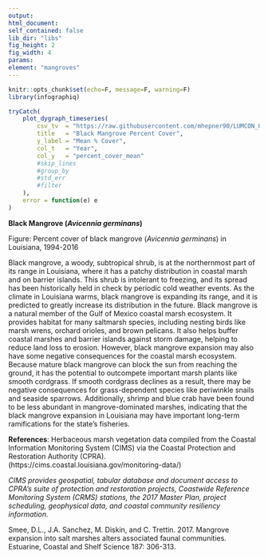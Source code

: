 ```yaml
---
output:
html_document:
self_contained: false
lib_dir: "libs"
fig_height: 2
fig_width: 4
params:
element: "mangroves"
---
```


```r
knitr::opts_chunk$set(echo=F, message=F, warning=F)
library(infographiq)
```

<base target="_parent">


```r
tryCatch(
    plot_dygraph_timeseries(
        csv_tv  = "https://raw.githubusercontent.com/mhepner90/LUMCON_ODOTCOMM18/master/prep/data/black_mangroves_transect.csv",
        title   = "Black Mangrove Percent Cover",
        y_label = "Mean % Cover",
        col_t   = "Year",
        col_y   = "percent_cover_mean"
        #skip_lines
        #group_by  
        #std_err   
        #filter
    ),
    error = function(e) e
)
```
**Black Mangrove (*Avicennia germinans*)**

Figure: Percent cover of black mangrove (*Avicennia germinans*) in Louisiana, 1994-2016

Black mangrove, a woody, subtropical shrub, is at the northernmost part of its range in Louisiana, where it has a patchy distribution in coastal marsh and on barrier islands. This shrub is intolerant to freezing, and its spread has been historically held in check by periodic cold weather events. As the climate in Louisiana warms, black mangrove is expanding its range, and it is predicted to greatly increase its distribution in the future.
Black mangrove is a natural member of the Gulf of Mexico coastal marsh ecosystem. It provides habitat for many saltmarsh species, including nesting birds like marsh wrens, orchard orioles, and brown pelicans. It also helps buffer coastal marshes and barrier islands against storm damage, helping to reduce land loss to erosion. However, black mangrove expansion may also have some negative consequences for the coastal marsh ecosystem. Because mature black mangrove can block the sun from reaching the ground, it has the potential to outcompete important marsh plants like smooth cordgrass. If smooth cordgrass declines as a result, there may be negative consequences for grass-dependent species like periwinkle snails and seaside sparrows. Additionally, shrimp and blue crab have been found to be less abundant in mangrove-dominated marshes, indicating that the black mangrove expansion in Louisiana may have important long-term ramifications for the state’s fisheries.

**References**: Herbaceous marsh vegetation data compiled from the Coastal Information Monitoring System (CIMS) via the Coastal Protection and Restoration Authority (CPRA). (https://cims.coastal.louisiana.gov/monitoring-data/)

*CIMS provides geospatial, tabular database and document access to CPRA’s suite of protection and restoration projects, Coastwide Reference Monitoring System (CRMS) stations, the 2017 Master Plan, project scheduling, geophysical data, and coastal community resiliency information.*

Smee, D.L., J.A. Sanchez, M. Diskin, and C. Trettin. 2017. Mangrove expansion into salt marshes alters associated faunal communities. Estuarine, Coastal and Shelf Science 187: 306-313.

